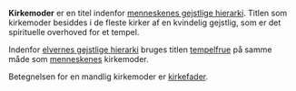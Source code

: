 {{title:Kirkemoder}}
{{author:Laura Holmegaard}}
{{timestamp:2009-09-19T18:34:14Z}}
{{copyright:Kirkemoder}}
'''Kirkemoder''' er en titel indenfor [[menneskenes gejstlige hierarki]].
Titlen som kirkemoder besiddes i de fleste kirker af en kvindelig gejstlig, som er det spirituelle overhoved for et tempel.

Indenfor [[elvernes gejstlige hierarki]] bruges titlen [[tempelfrue]] på samme måde som [[menneske|menneskenes]] kirkemoder.

Betegnelsen for en mandlig kirkemoder er [[kirkefader]].